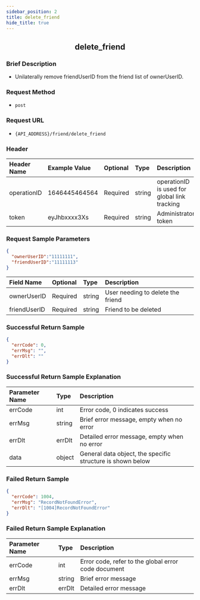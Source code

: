 ```yaml
---
sidebar_position: 2
title: delete_friend
hide_title: true
---
```


<center>

## delete_friend

</center>

### Brief Description
- Unilaterally remove friendUserID from the friend list of ownerUserID.

### Request Method
- `post`

### Request URL
- `{API_ADDRESS}/friend/delete_friend` 

### Header
| Header Name | Example Value | Optional | Type   | Description                                                |
|:----------- |:------------- |:-------- |:------ |:---------------------------------------------------------- |
| operationID | 1646445464564 | Required | string | operationID is used for global link tracking               |
| token       | eyJhbxxxx3Xs  | Required | string | Administrator token                                        |

### Request Sample Parameters

```json
{
  "ownerUserID":"11111111",
  "friendUserID":"11111113"
}
```
| Field Name   | Optional | Type   | Description                     |
|:------------ |:-------- |:------ |:------------------------------- |
| ownerUserID  | Required | string | User needing to delete the friend |
| friendUserID | Required | string | Friend to be deleted             |

### Successful Return Sample

```json
{
  "errCode": 0,
  "errMsg": "",
  "errDlt": ""
}
```
### Successful Return Sample Explanation

| Parameter Name | Type    | Description                                           |
|:-------------- |:------- |:----------------------------------------------------- |
| errCode        | int     | Error code, 0 indicates success                       |
| errMsg         | string  | Brief error message, empty when no error              |
| errDlt         | errDlt  | Detailed error message, empty when no error           |
| data           | object  | General data object, the specific structure is shown below |

### Failed Return Sample

```json
{
  "errCode": 1004,
  "errMsg": "RecordNotFoundError",
  "errDlt": "[1004]RecordNotFoundError"
}
```
### Failed Return Sample Explanation

| Parameter Name | Type   | Description                                        |
|:-------------- |:------ |:-------------------------------------------------- |
| errCode        | int    | Error code, refer to the global error code document |
| errMsg         | string | Brief error message                                |
| errDlt         | errDlt | Detailed error message                             |